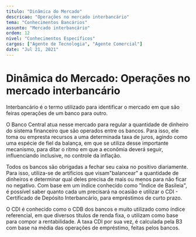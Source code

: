 ```yaml
---
titulo: "Dinâmica do Mercado"
descricao: "Operações no mercado interbancário"
tema: "Conhecimentos Bancários"
assunto: "Mercado interbancário"
ordem: 12
nivel: "Conhecimentos Específicos"
cargos: ["Agente de Tecnologia", "Agente Comercial"]
date: "Jul 21, 2021"
---
```


# Dinâmica do Mercado: Operações no mercado interbancário

Interbancário é o termo utilizado para identificar o mercado em que são feiras operações de um banco para outro.

O Banco Central atua nesse mercado para regular a quantidade de dinheiro do sistema financeiro que são operados entre os bancos. Para isso, ele toma ou empresta recursos a uma determinada taxa de juros, agindo como uma espécie de fiel da balança, em que se utiliza desse importante mecanismo, para ditar o ritmo em que a econômia deverá seguir, influenciando inclusive, no controle da inflação.

Todos os bancos são obrigadas a fechar seu caixa no positivo diariamente. Para isso, utiliza-se de artifícios que visam"balancear" a quantidade de dinheiros e determinar qual deles precisa de mais ou menos para não ficar no negativo. Com base em um índice conhecido como "Índice de Basileia", é possível saber quanto cada um precisará na ocasião e utilizar o CDI - Certificado de Depósito Interbancário, para empréstimos de curto prazo.

O CDI é conhecido como o CDB dos bancos e muito utilizado como índice referencial, em que diversos títulos de renda fixa, o utilizam como base para compor a rentabilidade. A taxa CDI por sua vez, é calculada pela B3 com base na média das operações de empréstimo, feitas pelos bancos.
